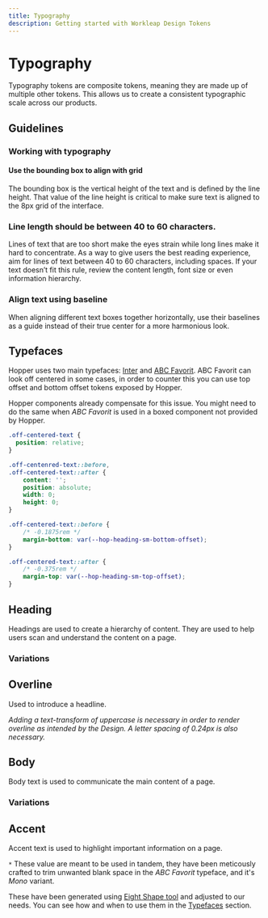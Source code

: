 ```yaml
---
title: Typography
description: Getting started with Workleap Design Tokens
---
```



# Typography

Typography tokens are composite tokens, meaning they are made up of multiple other tokens. This allows us to create a consistent typographic scale across our products.

## Guidelines

### Working with typography

#### Use the bounding box to align with grid

The bounding box is the vertical height of the text and is defined by the line height. That value of the line height is critical to make sure text is aligned to the 8px grid of the interface.

### Line length should be between 40 to 60 characters.

Lines of text that are too short make the eyes strain while long lines make it hard to concentrate. As a way to give users the best reading experience, aim for lines of text between 40 to 60 characters, including spaces. If your text doesn’t fit this rule, review the content length, font size or even information hierarchy.

### Align text using baseline

When aligning different text boxes together horizontally, use their baselines as a guide instead of their true center for a more harmonious look.

## Typefaces

Hopper uses two main typefaces: [Inter](https://rsms.me/inter/) and [ABC Favorit](https://abcdinamo.com/typefaces/favorit). ABC Favorit can look off centered in some cases, in order to counter this you can use top offset and bottom offset tokens exposed by Hopper.

Hopper components already compensate for this issue. You might need to do the same when *ABC Favorit* is used in a boxed component not provided by Hopper.

```css
.off-centered-text {
  position: relative;
}

.off-centenred-text::before,
.off-centered-text::after {
    content: '';
    position: absolute;
    width: 0;
    height: 0;
}

.off-centered-text::before {
    /* -0.1875rem */
    margin-bottom: var(--hop-heading-sm-bottom-offset);
}

.off-centered-text::after {
    /* -0.375rem */
    margin-top: var(--hop-heading-sm-top-offset);
}
```

## Heading

Headings are used to create a hierarchy of content. They are used to help users scan and understand the content on a page.

<TypographyTable type="heading" data={tokens.semantic} />

### Variations

<TypographyVariantTable type="heading" data={tokens.semantic} />

## Overline

Used to introduce a headline.

_Adding a text-transform of uppercase is necessary in order to render overline as intended by the Design. A letter spacing of 0.24px is also necessary._

<TypographyTable type="overline" data={tokens.semantic} />

## Body

Body text is used to communicate the main content of a page.

<TypographyTable type="body" data={tokens.semantic} />

### Variations

<TypographyVariantTable type="body" data={tokens.semantic} />

## Accent

Accent text is used to highlight important information on a page.

<TypographyTable type="accent" data={tokens.semantic} />

`*` These value are meant to be used in tandem, they have been meticously crafted to trim unwanted blank space in the *ABC Favorit* typeface, and it's *Mono* variant.

These have been generated using [Eight Shape tool](https://text-crop.eightshapes.com/) and adjusted to our needs. You can see how and when to use them in the [Typefaces](#typefaces) section.
